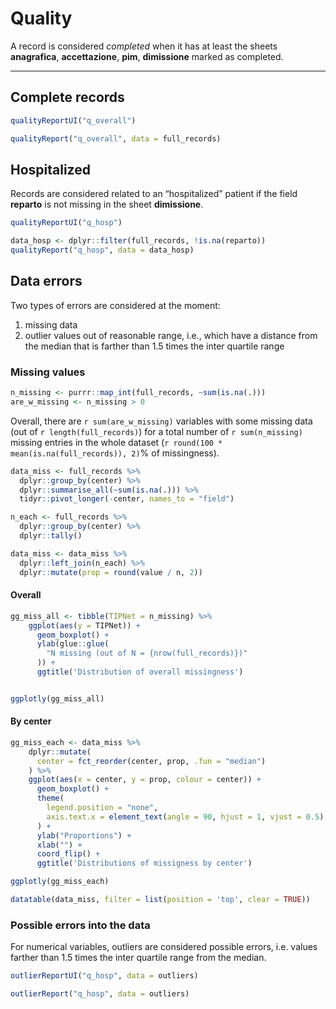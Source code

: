 # Quality {#quality .tabset .tabset-fade .tabset-pills}

A record is considered _completed_ when it has at least the sheets 
**anagrafica**, **accettazione**, **pim**, **dimissione** marked as completed.

---



## Complete records {.tabset .tabset-dropdown}

```r
qualityReportUI("q_overall")
```

```r
qualityReport("q_overall", data = full_records)
```




## Hospitalized {.tabset .tabset-dropdown}

Records are considered related to an "hospitalized" patient if the field 
**reparto** is not missing in the sheet **dimissione**.

```r
qualityReportUI("q_hosp")
```

```r
data_hosp <- dplyr::filter(full_records, !is.na(reparto))
qualityReport("q_hosp", data = data_hosp)
```




## Data errors {.tabset .tabset-dropdown}

Two types of errors are considered at the moment:

1. missing data
2. outlier values out of reasonable range, i.e., which have a distance from the
   median that is farther than 1.5 times the inter quartile range


### Missing values


```r
n_missing <- purrr::map_int(full_records, ~sum(is.na(.)))
are_w_missing <- n_missing > 0
```

Overall, there are `r sum(are_w_missing)` variables with some missing data (out of `r length(full_records)`) for a total number of `r sum(n_missing)` missing entries in the whole dataset (`r round(100 * mean(is.na(full_records)), 2)`% of missingness).

```r
data_miss <- full_records %>%
  dplyr::group_by(center) %>%
  dplyr::summarise_all(~sum(is.na(.))) %>%
  tidyr::pivot_longer(-center, names_to = "field")

n_each <- full_records %>%
  dplyr::group_by(center) %>%
  dplyr::tally()

data_miss <- data_miss %>%
  dplyr::left_join(n_each) %>%
  dplyr::mutate(prop = round(value / n, 2))
```

#### Overall

```r
gg_miss_all <- tibble(TIPNet = n_missing) %>% 
    ggplot(aes(y = TIPNet)) +
      geom_boxplot() +
      ylab(glue::glue(
        "N missing (out of N = {nrow(full_records)})"
      )) +
      ggtitle('Distribution of overall missingness')


ggplotly(gg_miss_all)
```


#### By center

```r
gg_miss_each <- data_miss %>%
    dplyr::mutate(
      center = fct_reorder(center, prop, .fun = "median")
    ) %>% 
    ggplot(aes(x = center, y = prop, colour = center)) +
      geom_boxplot() +
      theme(
        legend.position = "none",
        axis.text.x = element_text(angle = 90, hjust = 1, vjust = 0.5)
      ) + 
      ylab("Proportions") +
      xlab("") +
      coord_flip() +
      ggtitle('Distributions of missigness by center')

ggplotly(gg_miss_each)
```


```r
datatable(data_miss, filter = list(position = 'top', clear = TRUE))
```




### Possible errors into the data


For numerical variables, outliers are considered possible errors, i.e. values
farther than 1.5 times the inter quartile range from the median.

```r
outlierReportUI("q_hosp", data = outliers)
```

```r
outlierReport("q_hosp", data = outliers)
```
